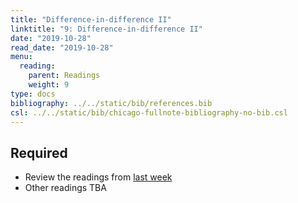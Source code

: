 ```yaml
---
title: "Difference-in-difference II"
linktitle: "9: Difference-in-difference II"
date: "2019-10-28"
read_date: "2019-10-28"
menu:
  reading:
    parent: Readings
    weight: 9
type: docs
bibliography: ../../static/bib/references.bib
csl: ../../static/bib/chicago-fullnote-bibliography-no-bib.csl
---
```


## Required

- Review the readings from [last week](/reading/08-reading/)
- Other readings TBA
